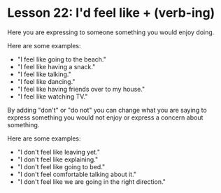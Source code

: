 # Lesson 22: I'd feel like + (verb-ing)

Here you are expressing to someone something you would enjoy doing.

Here are some examples:

- "I feel like going to the beach."
- "I feel like having a snack."
- "I feel like talking."
- "I feel like dancing."
- "I feel like having friends over to my house."
- "I feel like watching TV."

By adding "don't" or "do not" you can change what you are saying
to express something you would not enjoy or express a concern about something.

Here are some examples:

- "I don't feel like leaving yet."
- "I don't feel like explaining."
- "I don't feel like going to bed."
- "I don't feel comfortable talking about it."
- "I don't feel like we are going in the right direction."
